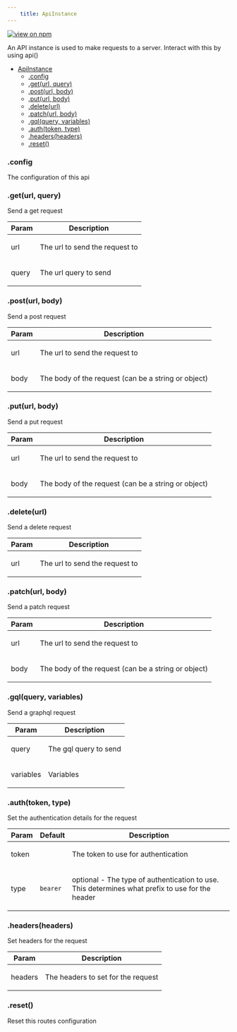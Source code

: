 ```yaml
--- 
	title: ApiInstance 
--- 
```


[![view on npm](http://img.shields.io/npm/v/@plexusjs/core.svg)](https://www.npmjs.org/package/@plexusjs/core)

An API instance is used to make requests to a server. Interact with this by using api()


* [ApiInstance](#ApiInstance)
    * [.config](#ApiInstance+config)
    * [.get(url, query)](#ApiInstance+get)
    * [.post(url, body)](#ApiInstance+post)
    * [.put(url, body)](#ApiInstance+put)
    * [.delete(url)](#ApiInstance+delete)
    * [.patch(url, body)](#ApiInstance+patch)
    * [.gql(query, variables)](#ApiInstance+gql)
    * [.auth(token, type)](#ApiInstance+auth)
    * [.headers(headers)](#ApiInstance+headers)
    * [.reset()](#ApiInstance+reset)

<a name="ApiInstance+config"></a>

### .config
<p>The configuration of this api</p>

<a name="ApiInstance+get"></a>

### .get(url, query)
<p>Send a get request</p>


| Param | Description |
| --- | --- |
| url | <p>The url to send the request to</p> |
| query | <p>The url query to send</p> |

<a name="ApiInstance+post"></a>

### .post(url, body)
<p>Send a post request</p>


| Param | Description |
| --- | --- |
| url | <p>The url to send the request to</p> |
| body | <p>The body of the request (can be a string or object)</p> |

<a name="ApiInstance+put"></a>

### .put(url, body)
<p>Send a put request</p>


| Param | Description |
| --- | --- |
| url | <p>The url to send the request to</p> |
| body | <p>The body of the request (can be a string or object)</p> |

<a name="ApiInstance+delete"></a>

### .delete(url)
<p>Send a delete request</p>


| Param | Description |
| --- | --- |
| url | <p>The url to send the request to</p> |

<a name="ApiInstance+patch"></a>

### .patch(url, body)
<p>Send a patch request</p>


| Param | Description |
| --- | --- |
| url | <p>The url to send the request to</p> |
| body | <p>The body of the request (can be a string or object)</p> |

<a name="ApiInstance+gql"></a>

### .gql(query, variables)
<p>Send a graphql request</p>


| Param | Description |
| --- | --- |
| query | <p>The gql query to send</p> |
| variables | <p>Variables</p> |

<a name="ApiInstance+auth"></a>

### .auth(token, type)
<p>Set the authentication details for the request</p>


| Param | Default | Description |
| --- | --- | --- |
| token |  | <p>The token to use for authentication</p> |
| type | <code>bearer</code> | <p>optional - The type of authentication to use. This determines what prefix to use for the header</p> |

<a name="ApiInstance+headers"></a>

### .headers(headers)
<p>Set headers for the request</p>


| Param | Description |
| --- | --- |
| headers | <p>The headers to set for the request</p> |

<a name="ApiInstance+reset"></a>

### .reset()
<p>Reset this routes configuration</p>

